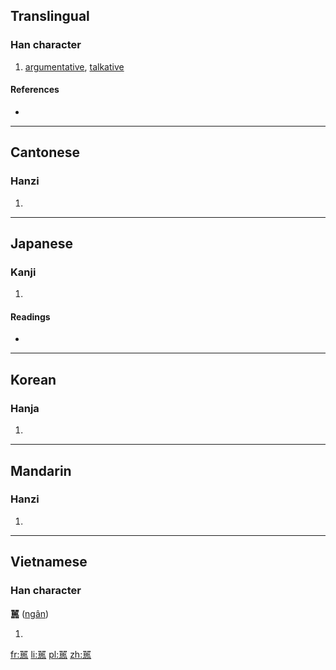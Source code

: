 ==Translingual==

===Han character===
{{Han char|rn=30|rad=口|as=15|sn=18|four=6666<sub>1</sub>|canj=口口尸中口 (RRSLR)|ids=⿳[[吅]][[臣]][[吅]]}}

# [[argumentative]], [[talkative]]

====References====
* {{Han ref|kx=0212.430|dkj=04518|dj=0435.260|hdz=10699.190|uh=569A|ud=22170|bh=EFBD|bd=61373}}

----

==Cantonese==

===Hanzi===
{{yue-hanzi|jyut=|y=ngan4}}

# {{defn|lang=yue|sort=口15}}

----

==Japanese==

===Kanji===
{{ja-kanji|grade=|rs=口15}}

# {{defn|lang=ja|sort=口15}}

====Readings====
* {{ja-readings|on=[[ぎん]] (gin), [[ごん]] (gon), [[がん]] (gan), [[げん]] (gen)|kun=[[わるい]] (warui), [[おろか]] (oroka), [[つれない]] (tsurenai)}}

----

==Korean==

===Hanja===
{{ko-hanja|hangeul=은|rv=eun|mr=ŭn}}

# {{defn|lang=ko|sort=口15}}

----

==Mandarin==

===Hanzi===
{{cmn-hanzi|pin=[[yín]] ([[yin2]])|wg=yin<sup>2</sup>}}

# {{defn|lang=cmn|sort=口15}}

----

==Vietnamese==

===Han character===
'''嚚''' ([[ngân]])

# {{defn|lang=vi}}

[[fr:嚚]]
[[li:嚚]]
[[pl:嚚]]
[[zh:嚚]]